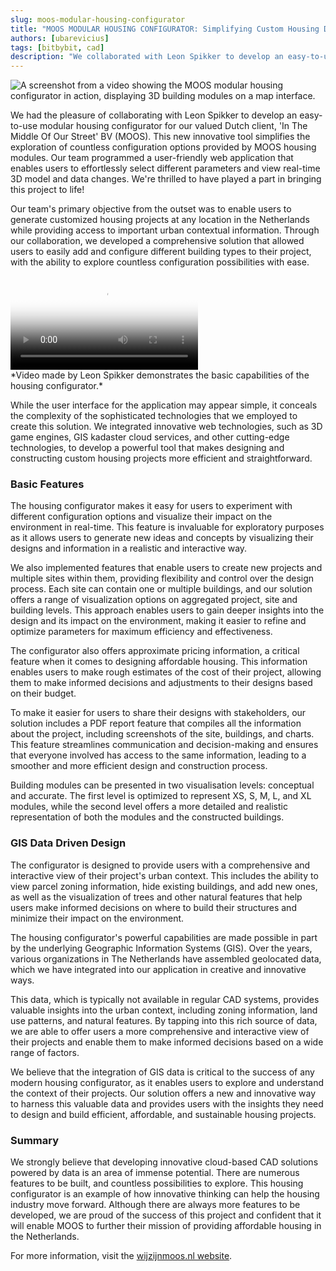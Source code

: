 ```yaml
---
slug: moos-modular-housing-configurator
title: "MOOS MODULAR HOUSING CONFIGURATOR: Simplifying Custom Housing Design"
authors: [ubarevicius]
tags: [bitbybit, cad]
description: "We collaborated with Leon Spikker to develop an easy-to-use modular housing configurator for 'In The Middle Of Our Street' BV (MOOS), simplifying the exploration of countless housing module options."
---
```


![A screenshot from a video showing the MOOS modular housing configurator in action, displaying 3D building modules on a map interface.](https://ik.imagekit.io/bitbybit/app/assets/blog/moos-modular-housing-configurator/moos-configurator.jpg "Housing configurator in action.")

We had the pleasure of collaborating with Leon Spikker to develop an easy-to-use modular housing configurator for our valued Dutch client, 'In The Middle Of Our Street' BV (MOOS). This new innovative tool simplifies the exploration of countless configuration options provided by MOOS housing modules. Our team programmed a user-friendly web application that enables users to effortlessly select different parameters and view real-time 3D model and data changes. We're thrilled to have played a part in bringing this project to life!

<!-- truncate -->

Our team's primary objective from the outset was to enable users to generate customized housing projects at any location in the Netherlands while providing access to important urban contextual information. Through our collaboration, we developed a comprehensive solution that allowed users to easily add and configure different building types to their project, with the ability to explore countless configuration possibilities with ease.

<div>
  <video class="video" controls poster="https://ik.imagekit.io/bitbybit/app/assets/blog/moos-modular-housing-configurator/video-cover-moos-configurator.jpg" style={{width: "100%"}} >
    <source src="https://ik.imagekit.io/bitbybit/app/assets/blog/moos-modular-housing-configurator/configurator.mp4" type="video/mp4"/>
    Your browser does not support the video tag.
  </video>
</div>
*Video made by Leon Spikker demonstrates the basic capabilities of the housing configurator.*

While the user interface for the application may appear simple, it conceals the complexity of the sophisticated technologies that we employed to create this solution. We integrated innovative web technologies, such as 3D game engines, GIS kadaster cloud services, and other cutting-edge technologies, to develop a powerful tool that makes designing and constructing custom housing projects more efficient and straightforward.

### Basic Features

The housing configurator makes it easy for users to experiment with different configuration options and visualize their impact on the environment in real-time. This feature is invaluable for exploratory purposes as it allows users to generate new ideas and concepts by visualizing their designs and information in a realistic and interactive way.

We also implemented features that enable users to create new projects and multiple sites within them, providing flexibility and control over the design process. Each site can contain one or multiple buildings, and our solution offers a range of visualization options on aggregated project, site and building levels. This approach enables users to gain deeper insights into the design and its impact on the environment, making it easier to refine and optimize parameters for maximum efficiency and effectiveness.

The configurator also offers approximate pricing information, a critical feature when it comes to designing affordable housing. This information enables users to make rough estimates of the cost of their project, allowing them to make informed decisions and adjustments to their designs based on their budget.

To make it easier for users to share their designs with stakeholders, our solution includes a PDF report feature that compiles all the information about the project, including screenshots of the site, buildings, and charts. This feature streamlines communication and decision-making and ensures that everyone involved has access to the same information, leading to a smoother and more efficient design and construction process.

Building modules can be presented in two visualisation levels: conceptual and accurate. The first level is optimized to represent XS, S, M, L, and XL modules, while the second level offers a more detailed and realistic representation of both the modules and the constructed buildings.

### GIS Data Driven Design

The configurator is designed to provide users with a comprehensive and interactive view of their project's urban context. This includes the ability to view parcel zoning information, hide existing buildings, and add new ones, as well as the visualization of trees and other natural features that help users make informed decisions on where to build their structures and minimize their impact on the environment.

The housing configurator's powerful capabilities are made possible in part by the underlying Geographic Information Systems (GIS). Over the years, various organizations in The Netherlands have assembled geolocated data, which we have integrated into our application in creative and innovative ways.

This data, which is typically not available in regular CAD systems, provides valuable insights into the urban context, including zoning information, land use patterns, and natural features. By tapping into this rich source of data, we are able to offer users a more comprehensive and interactive view of their projects and enable them to make informed decisions based on a wide range of factors.

We believe that the integration of GIS data is critical to the success of any modern housing configurator, as it enables users to explore and understand the context of their projects. Our solution offers a new and innovative way to harness this valuable data and provides users with the insights they need to design and build efficient, affordable, and sustainable housing projects.

### Summary

We strongly believe that developing innovative cloud-based CAD solutions powered by data is an area of immense potential. There are numerous features to be built, and countless possibilities to explore. This housing configurator is an example of how innovative thinking can help the housing industry move forward. Although there are always more features to be developed, we are proud of the success of this project and confident that it will enable MOOS to further their mission of providing affordable housing in the Netherlands.

For more information, visit the [wijzijnmoos.nl website](https://wijzijnmoos.nl/).